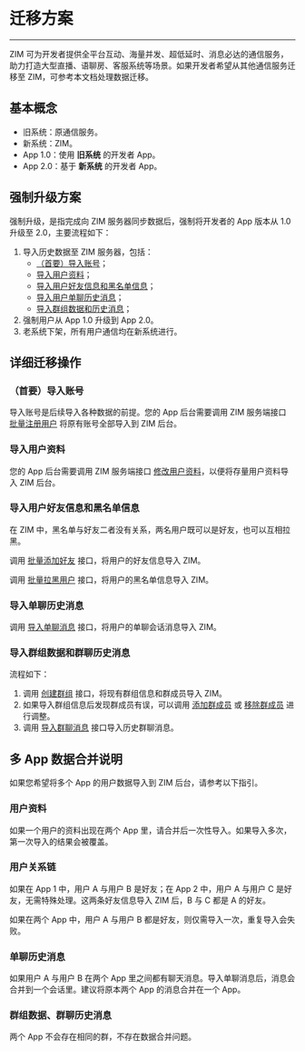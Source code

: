 # 迁移方案

- - -

ZIM 可为开发者提供全平台互动、海量并发、超低延时、消息必达的通信服务，助力打造大型直播、语聊房、客服系统等场景。如果开发者希望从其他通信服务迁移至 ZIM，可参考本文档处理数据迁移。

## 基本概念

- 旧系统：原通信服务。
- 新系统：ZIM。
- App 1.0：使用 **旧系统** 的开发者 App。
- App 2.0：基于 **新系统** 的开发者 App。

## 强制升级方案

强制升级，是指完成向 ZIM 服务器同步数据后，强制将开发者的 App 版本从 1.0 升级至 2.0，主要流程如下：
1. 导入历史数据至 ZIM 服务器，包括：
    - <a href="#首要导入账号">（首要）导入账号</a>；
    - <a href="#导入用户资料">导入用户资料</a>；
    - <a href="#导入用户好友信息和黑名单信息">导入用户好友信息和黑名单信息</a>；
    - <a href="#导入单聊历史消息">导入用户单聊历史消息</a>；
    - <a href="#导入群组数据和历史消息">导入群组数据和历史消息</a>；
2. 强制用户从 App 1.0 升级到 App 2.0。
3. 老系统下架，所有用户通信均在新系统进行。

## 详细迁移操作


### （首要）导入账号

导入账号是后续导入各种数据的前提。您的 App 后台需要调用 ZIM 服务端接口 [批量注册用户](/zh/zim-server/user/batch-register-users) 将原有账号全部导入到 ZIM 后台。

### 导入用户资料

您的 App 后台需要调用 ZIM 服务端接口 [修改用户资料](/zh/zim-server/user/modify-user-information)，以便将存量用户资料导入 ZIM 后台。


### 导入用户好友信息和黑名单信息

<Note title="说明">

在 ZIM 中，黑名单与好友二者没有关系，两名用户既可以是好友，也可以互相拉黑。
</Note>

调用 [批量添加好友](/zh/zim-server/user/batch-add-friends) 接口，将用户的好友信息导入 ZIM。

调用 [批量拉黑用户](/zh/zim-server/user/batch-block-users) 接口，将用户的黑名单信息导入 ZIM。


### 导入单聊历史消息

调用 [导入单聊消息](/zh/zim-server/messaging/import-one-to-one-messages) 接口，将用户的单聊会话消息导入 ZIM。

### 导入群组数据和群聊历史消息

流程如下：

1. 调用 [创建群组](/zh/zim-server/group/create-a-group) 接口，将现有群组信息和群成员导入 ZIM。
2. 如果导入群组信息后发现群成员有误，可以调用 [添加群成员](/zh/zim-server/group/add-group-members) 或 [移除群成员](/zh/zim-server/group/remove-group-member) 进行调整。
3. 调用 [导入群聊消息](/zh/zim-server/messaging/import-group-messages) 接口导入历史群聊消息。

## 多 App 数据合并说明

如果您希望将多个 App 的用户数据导入到 ZIM 后台，请参考以下指引。

### 用户资料

如果一个用户的资料出现在两个 App 里，请合并后一次性导入。如果导入多次，第一次导入的结果会被覆盖。

### 用户关系链

如果在 App 1 中，用户 A 与用户 B 是好友；在 App 2 中，用户 A 与用户 C 是好友，无需特殊处理。这两条好友信息导入 ZIM 后，B 与 C 都是 A 的好友。

如果在两个 App 中，用户 A 与用户 B 都是好友，则仅需导入一次，重复导入会失败。

### 单聊历史消息

如果用户 A 与用户 B 在两个 App 里之间都有聊天消息。导入单聊消息后，消息会合并到一个会话里。建议将原本两个 App 的消息合并在一个 App。

### 群组数据、群聊历史消息

两个 App 不会存在相同的群，不存在数据合并问题。
